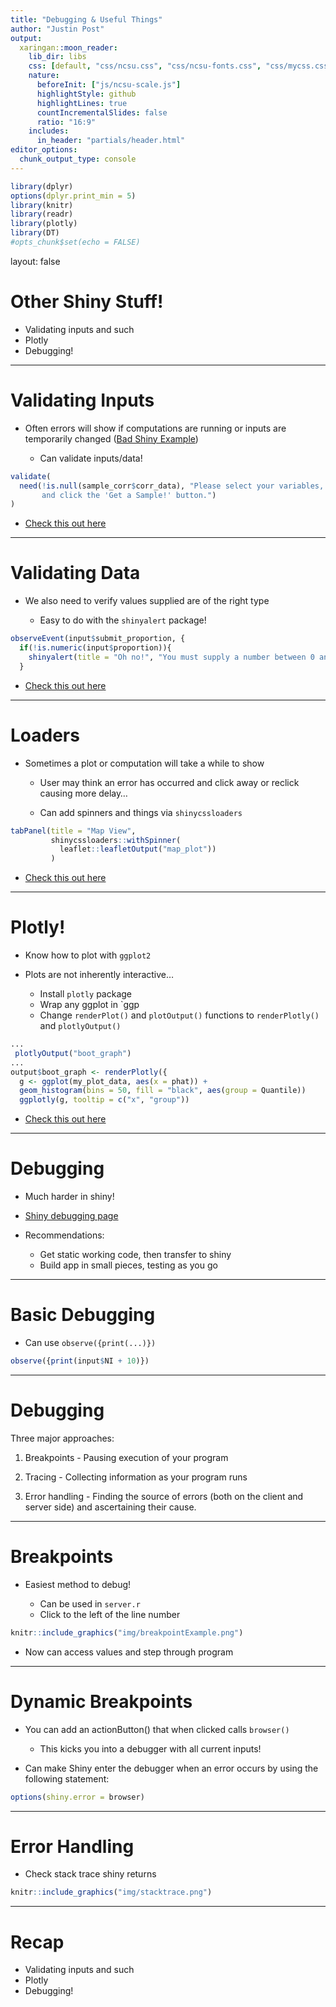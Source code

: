 ```yaml
---
title: "Debugging & Useful Things"
author: "Justin Post"
output:
  xaringan::moon_reader:
    lib_dir: libs
    css: [default, "css/ncsu.css", "css/ncsu-fonts.css", "css/mycss.css"]
    nature:
      beforeInit: ["js/ncsu-scale.js"]
      highlightStyle: github
      highlightLines: true
      countIncrementalSlides: false
      ratio: "16:9"
    includes:
      in_header: "partials/header.html"
editor_options: 
  chunk_output_type: console
---
```


```r
library(dplyr)
options(dplyr.print_min = 5)
library(knitr)
library(readr)
library(plotly)
library(DT)
#opts_chunk$set(echo = FALSE)
```

layout: false

# Other Shiny Stuff!

- Validating inputs and such
- Plotly
- Debugging!

---

# Validating Inputs

- Often errors will show if computations are running or inputs are temporarily changed ([Bad Shiny Example](https://shiny.stat.ncsu.edu/jbpost2/SamplingDistribution/))

    + Can validate inputs/data!
    
```r
validate(
  need(!is.null(sample_corr$corr_data), "Please select your variables, subset, 
       and click the 'Get a Sample!' button.")
)
```

- [Check this out here](https://shiny.stat.ncsu.edu/jbpost2/FocusLessonSLR/)


---

# Validating Data

- We also need to verify values supplied are of the right type

    + Easy to do with the `shinyalert` package!

```r
observeEvent(input$submit_proportion, {
  if(!is.numeric(input$proportion)){
    shinyalert(title = "Oh no!", "You must supply a number between 0 and 1!", type = "error")
  }
```

- [Check this out here](https://shiny.stat.ncsu.edu/jbpost2/FocusLessonCI/)


---

# Loaders

- Sometimes a plot or computation will take a while to show

    + User may think an error has occurred and click away or reclick causing more delay...
    
    + Can add spinners and things via `shinycssloaders`

```r
tabPanel(title = "Map View", 
         shinycssloaders::withSpinner(
           leaflet::leafletOutput("map_plot"))
         )
```

- [Check this out here](https://shiny.stat.ncsu.edu/jbpost2/FocusLessonZ/)



---

# Plotly!

- Know how to plot with `ggplot2`

- Plots are not inherently interactive...

    + Install `plotly` package 
    + Wrap any ggplot in `ggp
    + Change `renderPlot()` and `plotOutput()` functions to `renderPlotly()` and `plotlyOutput()`

```r
...
 plotlyOutput("boot_graph")
...
output$boot_graph <- renderPlotly({
  g <- ggplot(my_plot_data, aes(x = phat)) +
  geom_histogram(bins = 50, fill = "black", aes(group = Quantile))
  ggplotly(g, tooltip = c("x", "group"))
```

- [Check this out here](https://shiny.stat.ncsu.edu/jbpost2/FocusLessonCI/)

---

# Debugging  

- Much harder in shiny!  
  
- [Shiny debugging page](https://shiny.posit.co/r/articles/improve/debugging/)  

- Recommendations: 

    + Get static working code, then transfer to shiny  
    + Build app in small pieces, testing as you go


---

# Basic Debugging 

- Can use `observe({print(...)})`  

```r
observe({print(input$NI + 10)})
```  


---

# Debugging  

Three major approaches:  

  1. Breakpoints - Pausing execution of your program

  2. Tracing - Collecting information as your program runs

  3. Error handling - Finding the source of errors (both on the client and server side) and ascertaining their cause.  

---

# Breakpoints  

- Easiest method to debug!

    + Can be used in `server.r`  
    + Click to the left of the line number  

```r
knitr::include_graphics("img/breakpointExample.png")
```

- Now can access values and step through program  


---

# Dynamic Breakpoints

- You can add an actionButton() that when clicked calls `browser()`

    + This kicks you into a debugger with all current inputs!

- Can make Shiny enter the debugger when an error occurs by using the following statement:  

```r
options(shiny.error = browser)
```  


---

# Error Handling  

- Check stack trace shiny returns

```r
knitr::include_graphics("img/stacktrace.png")
```


---

# Recap

- Validating inputs and such
- Plotly
- Debugging!
